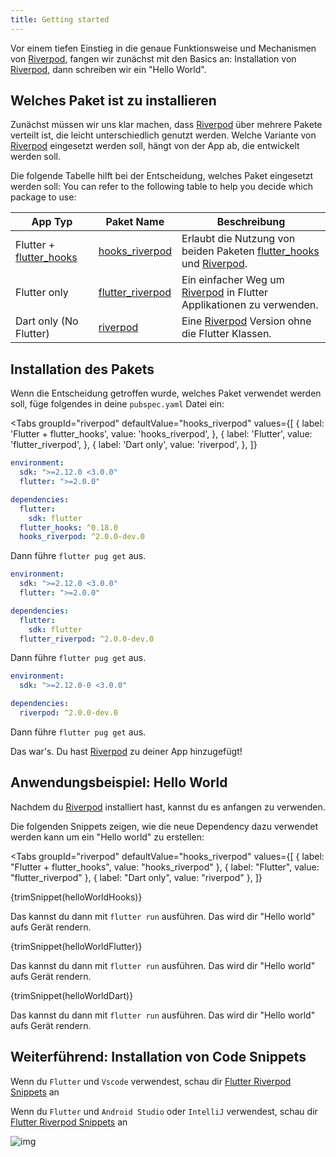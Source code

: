 ```yaml
---
title: Getting started
---
```



Vor einem tiefen Einstieg in die genaue Funktionsweise und Mechanismen von [Riverpod], fangen wir zunächst mit den Basics an:
Installation von [Riverpod], dann schreiben wir ein "Hello World".

## Welches Paket ist zu installieren

Zunächst müssen wir uns klar machen, dass [Riverpod] über mehrere Pakete verteilt ist, die leicht unterschiedlich genutzt werden.
Welche Variante von [Riverpod] eingesetzt werden soll, hängt von der App ab, die entwickelt werden soll.

Die folgende Tabelle hilft bei der Entscheidung, welches Paket eingesetzt werden soll:
You can refer to the following table to help you decide which package to use:

| App Typ                   | Paket Name                                                                         | Beschreibung                                                                  |
| ------------------------- | ---------------------------------------------------------------------------------- | ----------------------------------------------------------------------------- |
| Flutter + [flutter_hooks] | [hooks_riverpod]                                                                   | Erlaubt die Nutzung von beiden Paketen [flutter_hooks] und [Riverpod].        |
| Flutter only              | [flutter_riverpod]                                                                 | Ein einfacher Weg um [Riverpod] in Flutter Applikationen zu verwenden.        |
| Dart only (No Flutter)    | [riverpod](https://github.com/rrousselGit/river_pod/tree/master/packages/riverpod) | Eine [Riverpod] Version ohne die Flutter Klassen.                             |

## Installation des Pakets

Wenn die Entscheidung getroffen wurde, welches Paket verwendet werden soll, füge folgendes in deine `pubspec.yaml` Datei ein:

<Tabs
  groupId="riverpod"
  defaultValue="hooks_riverpod"
  values={[
    { label: 'Flutter + flutter_hooks', value: 'hooks_riverpod', },
    { label: 'Flutter', value: 'flutter_riverpod', },
    { label: 'Dart only', value: 'riverpod', },
  ]}
>
<TabItem value="hooks_riverpod">

```yaml title="pubspec.yaml"
environment:
  sdk: ">=2.12.0 <3.0.0"
  flutter: ">=2.0.0"

dependencies:
  flutter:
    sdk: flutter
  flutter_hooks: ^0.18.0
  hooks_riverpod: ^2.0.0-dev.0
```

Dann führe `flutter pug get` aus.

</TabItem>
<TabItem value="flutter_riverpod">

```yaml title="pubspec.yaml"
environment:
  sdk: ">=2.12.0 <3.0.0"
  flutter: ">=2.0.0"

dependencies:
  flutter:
    sdk: flutter
  flutter_riverpod: ^2.0.0-dev.0
```

Dann führe `flutter pug get` aus.

</TabItem>
<TabItem value="riverpod">

```yaml title="pubspec.yaml"
environment:
  sdk: ">=2.12.0-0 <3.0.0"

dependencies:
  riverpod: ^2.0.0-dev.0
```

Dann führe `flutter pug get` aus.

</TabItem>
</Tabs>

Das war's. Du hast [Riverpod] zu deiner App hinzugefügt!

## Anwendungsbeispiel: Hello World

Nachdem du [Riverpod] installiert hast, kannst du es anfangen zu verwenden.

Die folgenden Snippets zeigen, wie die neue Dependency dazu verwendet werden kann um ein "Hello world" zu erstellen:


<Tabs
  groupId="riverpod"
  defaultValue="hooks_riverpod"
  values={[
    { label: "Flutter + flutter_hooks", value: "hooks_riverpod" },
    { label: "Flutter", value: "flutter_riverpod" },
    { label: "Dart only", value: "riverpod" },
  ]}
>
<TabItem value="hooks_riverpod">

<CodeBlock title="lib/main.dart">{trimSnippet(helloWorldHooks)}</CodeBlock>


Das kannst du dann mit `flutter run` ausführen.
Das wird dir "Hello world" aufs Gerät rendern.

</TabItem>
<TabItem value="flutter_riverpod">

<CodeBlock title="lib/main.dart">{trimSnippet(helloWorldFlutter)}</CodeBlock>

Das kannst du dann mit `flutter run` ausführen.
Das wird dir "Hello world" aufs Gerät rendern.

</TabItem>
<TabItem value="riverpod">

<CodeBlock title="lib/main.dart">{trimSnippet(helloWorldDart)}</CodeBlock>

Das kannst du dann mit `flutter run` ausführen.
Das wird dir "Hello world" aufs Gerät rendern.

</TabItem>
</Tabs>

## Weiterführend: Installation von Code Snippets

Wenn du `Flutter` und `Vscode` verwendest, schau dir [Flutter Riverpod Snippets](https://marketplace.visualstudio.com/items?itemName=robert-brunhage.flutter-riverpod-snippets) an

Wenn du `Flutter` und `Android Studio` oder `IntelliJ` verwendest, schau dir [Flutter Riverpod Snippets](https://plugins.jetbrains.com/plugin/14641-flutter-riverpod-snippets) an

![img](/img/snippets/greetingProvider.gif)

[riverpod]: https://github.com/rrousselgit/river_pod
[hooks_riverpod]: https://pub.dev/packages/hooks_riverpod
[flutter_riverpod]: https://pub.dev/packages/flutter_riverpod
[flutter_hooks]: https://github.com/rrousselGit/flutter_hooks
